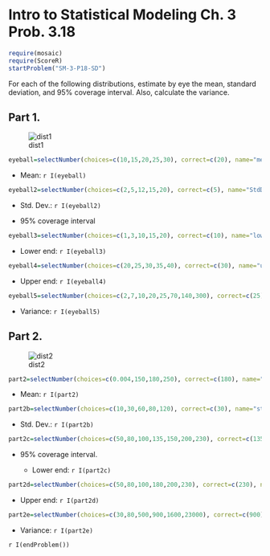 Intro to Statistical Modeling Ch. 3 Prob. 3.18
========================================================
```{r include=FALSE}
require(mosaic)
require(ScoreR)
startProblem("SM-3-P18-SD")
```

For each of the following distributions, estimate by eye the mean, 
standard deviation, and 95% coverage interval.  Also, calculate the variance.



## Part 1.

![dist1](M103part1.png)

```{r include=FALSE}
eyeball=selectNumber(choices=c(10,15,20,25,30), correct=c(20), name="mean", totalPts=1)
```
* Mean: `r I(eyeball)` 

```{r include=FALSE}
eyeball2=selectNumber(choices=c(2,5,12,15,20), correct=c(5), name="StdDev", totalPts=1)
```
* Std. Dev.: `r I(eyeball2)` 

* 95% coverage interval

```{r include=FALSE}
eyeball3=selectNumber(choices=c(1,3,10,15,20), correct=c(10), name="lower", totalPts=1)
```
  * Lower end: `r I(eyeball3)` 

```{r include=FALSE}
eyeball4=selectNumber(choices=c(20,25,30,35,40), correct=c(30), name="upper", totalPts=1)
```
  * Upper end: `r I(eyeball4)` 

```{r include=FALSE}
eyeball5=selectNumber(choices=c(2,7,10,20,25,70,140,300), correct=c(25), name="variance", totalPts=1)
```

* Variance: `r I(eyeball5)` 



## Part 2.

![dist2](M103part2.png)


```{r include=FALSE}
part2=selectNumber(choices=c(0.004,150,180,250), correct=c(180), name="mean2", totalPts=1)
```

* Mean: `r I(part2)` 

```{r include=FALSE}
part2b=selectNumber(choices=c(10,30,60,80,120), correct=c(30), name="stdev2", totalPts=1)
```

* Std. Dev.:  `r I(part2b)` 

```{r include=FALSE}
part2c=selectNumber(choices=c(50,80,100,135,150,200,230), correct=c(135), name="lower2", totalPts=1)
```

* 95% coverage interval.

  * Lower end: `r I(part2c)` 

```{r include=FALSE}
part2d=selectNumber(choices=c(50,80,100,180,200,230), correct=c(230), name="upper2", totalPts=1)
```

  * Upper end: `r I(part2d)` 
  
```{r include=FALSE}
part2e=selectNumber(choices=c(30,80,500,900,1600,23000), correct=c(900), name="variance2", totalPts=1)
```

* Variance: `r I(part2e)` 

`r I(endProblem())`
